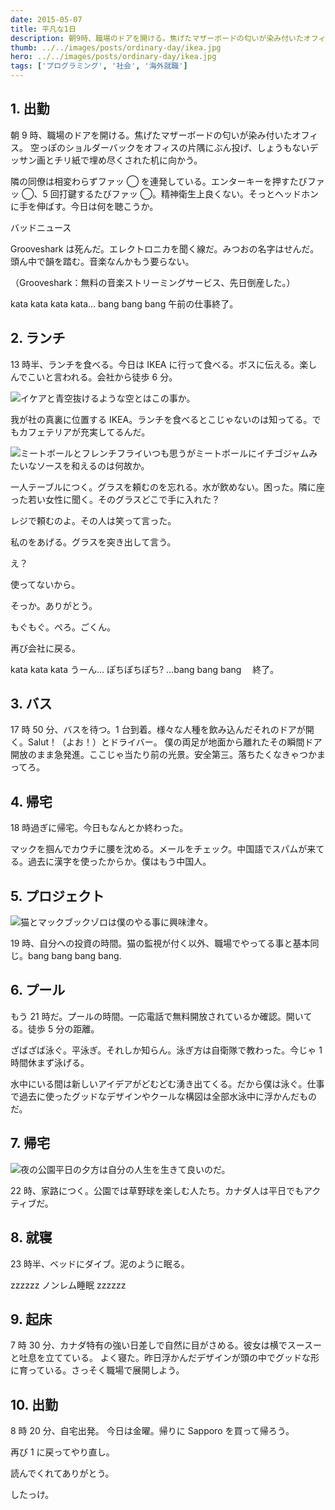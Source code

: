```yaml
---
date: 2015-05-07
title: 平凡な1日
description: 朝9時、職場のドアを開ける。焦げたマザーボードの匂いが染み付いたオフィス。
thumb: ../../images/posts/ordinary-day/ikea.jpg
hero: ../../images/posts/ordinary-day/ikea.jpg
tags: ['プログラミング', '社会', '海外就職']
---
```


## 1\. 出勤

朝 9 時、職場のドアを開ける。焦げたマザーボードの匂いが染み付いたオフィス。
空っぽのショルダーバックをオフィスの片隅にぶん投げ、しょうもないデッサン画とチリ紙で埋め尽くされた机に向かう。

隣の同僚は相変わらずファッ ◯ を連発している。エンターキーを押すたびファッ ◯、5 回打鍵するたびファッ ◯。精神衛生上良くない。そっとヘッドホンに手を伸ばす。今日は何を聴こうか。

バッドニュース

Grooveshark は死んだ。エレクトロニカを聞く線だ。みつおの名字はせんだ。頭ん中で韻を踏む。音楽なんかもう要らない。

（Grooveshark：無料の音楽ストリーミングサービス、先日倒産した。）

kata kata kata kata… bang bang bang 午前の仕事終了。

## 2\. ランチ

13 時半、ランチを食べる。今日は IKEA に行って食べる。ボスに伝える。楽しんでこいと言われる。会社から徒歩 6 分。

![イケアと青空](../../images/posts/ordinary-day/ikea.jpg)抜けるような空とはこの事か。

我が社の真裏に位置する IKEA。ランチを食べるとこじゃないのは知ってる。でもカフェテリアが充実してるんだ。

![ミートボールとフレンチフライ](../../images/posts/ordinary-day/lunch.jpg)いつも思うがミートボールにイチゴジャムみたいなソースを和えるのは何故か。

一人テーブルにつく。グラスを頼むのを忘れる。水が飲めない。困った。隣に座った若い女性に聞く。そのグラスどこで手に入れた？

レジで頼むのよ。その人は笑って言った。

私のをあげる。グラスを突き出して言う。

え？

使ってないから。

そっか。ありがとう。

もぐもぐ。ぺろ。ごくん。

再び会社に戻る。

kata kata kata うーん… ぽちぽちぽち? …bang bang bang 　終了。

## 3\. バス

17 時 50 分、バスを待つ。1 台到着。様々な人種を飲み込んだそれのドアが開く。Salut！（よお！）とドライバー。
僕の両足が地面から離れたその瞬間ドア開放のまま急発進。ここじゃ当たり前の光景。安全第三。落ちたくなきゃつかまってろ。

## 4\. 帰宅

18 時過ぎに帰宅。今日もなんとか終わった。

マックを掴んでカウチに腰を沈める。メールをチェック。中国語でスパムが来てる。過去に漢字を使ったからか。僕はもう中国人。

## 5\. プロジェクト

![猫とマックブック](../../images/posts/ordinary-day/coding.jpg)ゾロは僕のやる事に興味津々。

19 時、自分への投資の時間。猫の監視が付く以外、職場でやってる事と基本同じ。bang bang bang bang.

## 6\. プール

もう 21 時だ。プールの時間。一応電話で無料開放されているか確認。開いてる。徒歩 5 分の距離。

ざばざば泳ぐ。平泳ぎ。それしか知らん。泳ぎ方は自衛隊で教わった。今じゃ 1 時間休まず泳げる。

水中にいる間は新しいアイデアがどむどむ湧き出てくる。だから僕は泳ぐ。仕事で過去に使ったグッドなデザインやクールな構図は全部水泳中に浮かんだものだ。

## 7\. 帰宅

![夜の公園](../../images/posts/ordinary-day/night-park.jpg)平日の夕方は自分の人生を生きて良いのだ。

22 時、家路につく。公園では草野球を楽しむ人たち。カナダ人は平日でもアクティブだ。

## 8\. 就寝

23 時半、ベッドにダイブ。泥のように眠る。

zzzzzz ノンレム睡眠 zzzzzz

## 9\. 起床

7 時 30 分、カナダ特有の強い日差しで自然に目がさめる。彼女は横でスースーと吐息を立てている。
よく寝た。昨日浮かんだデザインが頭の中でグッドな形に育っている。さっそく職場で展開しよう。

## 10\. 出勤

8 時 20 分、自宅出発。
今日は金曜。帰りに Sapporo を買って帰ろう。

再び 1 に戻ってやり直し。

読んでくれてありがとう。

したっけ。
